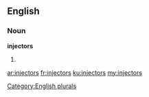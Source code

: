==English==

===Noun===
'''injectors'''

# {{plural of|injector}}

[[Category:English plurals]]

[[ar:injectors]]
[[fr:injectors]]
[[ku:injectors]]
[[my:injectors]]